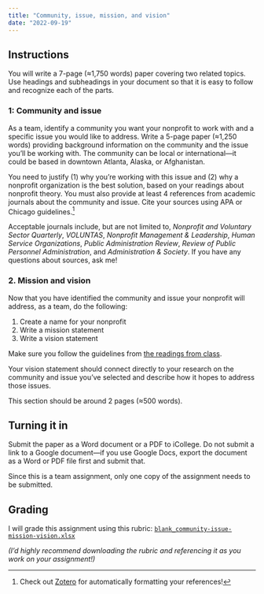 ```yaml
---
title: "Community, issue, mission, and vision"
date: "2022-09-19"
---
```



## Instructions

You will write a 7-page (≈1,750 words) paper covering two related topics. Use headings and subheadings in your document so that it is easy to follow and recognize each of the parts.

### 1: Community and issue

As a team, identify a community you want your nonprofit to work with and a specific issue you would like to address. Write a 5-page paper (≈1,250 words) providing background information on the community and the issue you'll be working with. The community can be local or international—it could be based in downtown Atlanta, Alaska, or Afghanistan.

You need to justify (1) why you're working with this issue and (2) why a nonprofit organization is the best solution, based on your readings about nonprofit theory. You must also provide at least 4 references from academic journals about the community and issue. Cite your sources using APA or Chicago guidelines.[^zotero]

Acceptable journals include, but are not limited to, *Nonprofit and Voluntary Sector Quarterly*, *VOLUNTAS*, *Nonprofit Management & Leadership*, *Human Service Organizations*, *Public Administration Review*, *Review of Public Personnel Administration*, and *Administration & Society*. If you have any questions about sources, ask me!

[^zotero]: Check out [Zotero](https://www.zotero.org/) for automatically formatting your references!

### 2. Mission and vision

Now that you have identified the community and issue your nonprofit will address, as a team, do the following:

1. Create a name for your nonprofit
2. Write a mission statement
3. Write a vision statement

Make sure you follow the guidelines from [the readings from class](https://nonprofitsp22.classes.andrewheiss.com/class/05-class/).

Your vision statement should connect directly to your research on the community and issue you've selected and describe how it hopes to address those issues.

This section should be around 2 pages (≈500 words).


## Turning it in

Submit the paper as a Word document or a PDF to iCollege. Do not submit a link to a Google document—if you use Google Docs, export the document as a Word or PDF file first and submit that.

Since this is a team assignment, only one copy of the assignment needs to be submitted.


## Grading

I will grade this assignment using this rubric: [`blank_community-issue-mission-vision.xlsx`](/files/blank_community-issue-mission-vision.xlsx)

*(I'd highly recommend downloading the rubric and referencing it as you work on your assignment!)*
